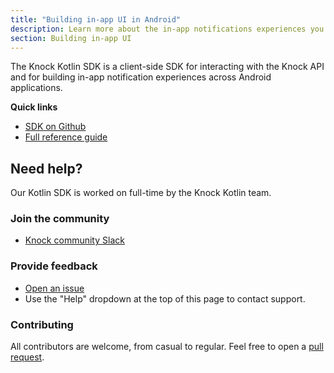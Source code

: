 ```yaml
---
title: "Building in-app UI in Android"
description: Learn more about the in-app notifications experiences you can build in Android with Knock.
section: Building in-app UI
---
```


The Knock Kotlin SDK is a client-side SDK for interacting with the Knock API and for building in-app notification experiences across Android applications.

**Quick links**

- [SDK on Github](https://github.com/knocklabs/knock-kotlin)
- [Full reference guide](/in-app-ui/android/reference)

## Need help?

Our Kotlin SDK is worked on full-time by the Knock Kotlin team.

### Join the community

- [Knock community Slack](https://knock.app/join-slack)

### Provide feedback

- [Open an issue](https://github.com/knocklabs/knock-kotlin/issues/new)
- Use the "Help" dropdown at the top of this page to contact support.

### Contributing

All contributors are welcome, from casual to regular. Feel free to open a [pull request](https://github.com/knocklabs/knock-kotlin/pulls/new).
